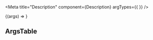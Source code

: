 


<Meta
  title="Description"
  component={Description}
  argTypes={{ }}
/>

<DescriptionDescription />

<Canvas>
  <Story name="Description" height="400px">
    {(args) => <Description {...args} />}
  </Story>
</Canvas>

## ArgsTable

<ArgsTable of={Description} />
